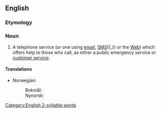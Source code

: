 ==English==
{{wikipedia}}

===Etymology===
{{compound|en|help|line}}

===Noun===
{{en-noun}}

# {{lb|en|telecommunications}} A telephone service (or {{lb|en|by extension}} one using [[email]], [[SMS]]{{,}} or the [[Web]]) which offers help to those who call, as either a public emergency service or [[customer service]].

====Translations====
{{trans-top|telephone service}}
* Norwegian:
*: Bokmål: {{t|nb|hjelpetelefon|m}}
*: Nynorsk: {{t|nn|hjelpetelefon|m}}
{{trans-mid}}
{{trans-bottom}}

[[Category:English 2-syllable words]]